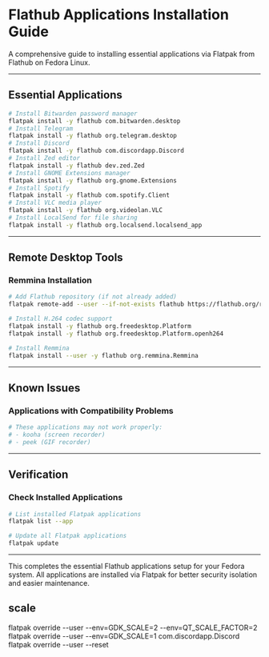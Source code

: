 # Flathub Applications Installation Guide

A comprehensive guide to installing essential applications via Flatpak from Flathub on Fedora Linux.

---

## Essential Applications


```bash
# Install Bitwarden password manager
flatpak install -y flathub com.bitwarden.desktop
# Install Telegram
flatpak install -y flathub org.telegram.desktop
# Install Discord
flatpak install -y flathub com.discordapp.Discord
# Install Zed editor
flatpak install -y flathub dev.zed.Zed
# Install GNOME Extensions manager
flatpak install -y flathub org.gnome.Extensions
# Install Spotify
flatpak install -y flathub com.spotify.Client
# Install VLC media player
flatpak install -y flathub org.videolan.VLC
# Install LocalSend for file sharing
flatpak install -y flathub org.localsend.localsend_app
```

---

## Remote Desktop Tools

### Remmina Installation
```bash
# Add Flathub repository (if not already added)
flatpak remote-add --user --if-not-exists flathub https://flathub.org/repo/flathub.flatpakrepo

# Install H.264 codec support
flatpak install -y flathub org.freedesktop.Platform
flatpak install -y flathub org.freedesktop.Platform.openh264

# Install Remmina
flatpak install --user -y flathub org.remmina.Remmina

```

---

## Known Issues

### Applications with Compatibility Problems
```bash
# These applications may not work properly:
# - kooha (screen recorder)
# - peek (GIF recorder)
```

---

## Verification

### Check Installed Applications
```bash
# List installed Flatpak applications
flatpak list --app

# Update all Flatpak applications
flatpak update
```

---

This completes the essential Flathub applications setup for your Fedora system. All applications are installed via Flatpak for better security isolation and easier maintenance.

## scale

flatpak override --user --env=GDK_SCALE=2 --env=QT_SCALE_FACTOR=2
flatpak override --user --env=GDK_SCALE=1 com.discordapp.Discord
flatpak override --user --reset